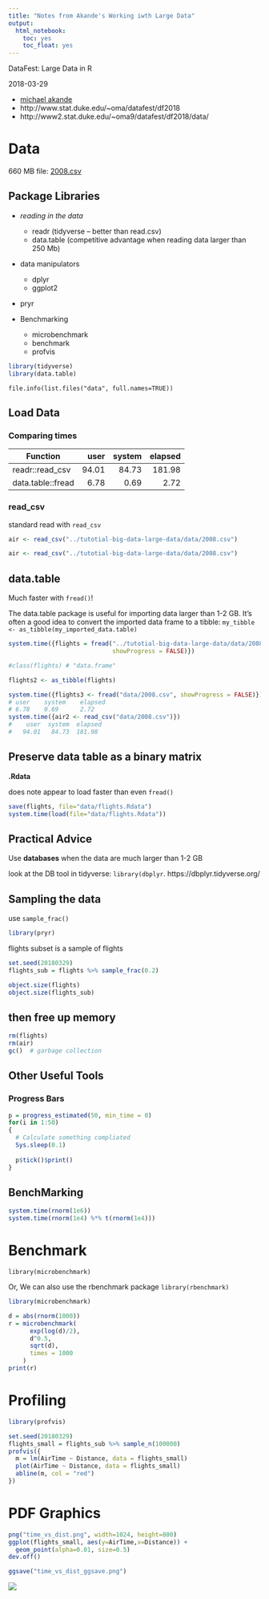 ```yaml
---
title: "Notes from Akande's Working iwth Large Data"
output: 
  html_notebook: 
    toc: yes
    toc_float: yes
---
```


DataFest: Large Data in R

2018-03-29

- [michael akande](https://github.com/akandelanre)
- http://www.stat.duke.edu/~oma/datafest/df2018
- http://www2.stat.duke.edu/~oma9/datafest/df2018/data/ 

# Data

660 MB file:  [2008.csv](https://gitlab.oit.duke.edu/john/tutotial-big-data-large-data/blob/master/data/2008.csv)

## Package Libraries

- *reading in the data*

    - readr (tidyverse -- better than read.csv) 
    - data.table (competitive advantage when reading data larger than 250 Mb)
    
- data manipulators

    - dplyr
    - ggplot2

 
- pryr              

- Benchmarking

    - microbenchmark
    - benchmark
    - profvis

```r
library(tidyverse)
library(data.table)
```

```{}
file.info(list.files("data", full.names=TRUE))

```



## Load Data

### Comparing times

| Function | user | system | elapsed |
| ---------|-----:|-------:|--------:|
readr::read_csv | 94.01 | 84.73 | 181.98 
data.table::fread | 6.78 | 0.69 | 2.72 

### read_csv

standard read with `read_csv`

```r
air <- read_csv("../tutotial-big-data-large-data/data/2008.csv")
```

``` r
air <- read_csv("../tutotial-big-data-large-data/data/2008.csv")
```

## data.table

Much faster with `fread()`!

The data.table package is useful for importing data larger than 1-2 GB.  It's often a good idea to convert the imported data frame to a tibble:  `my_tibble <- as_tibble(my_imported_data.table)`

```r
system.time({flights = fread("../tutotial-big-data-large-data/data/2008.csv",
                             showProgress = FALSE)})

#class(flights) # "data.frame"

flights2 <- as_tibble(flights)
```






``` r
system.time({flights3 <- fread("data/2008.csv", showProgress = FALSE)})
# user    system    elapsed 
# 6.78    0.69      2.72 
system.time({air2 <- read_csv("data/2008.csv")})
#    user  system  elapsed 
#   94.01   84.73  181.98 
```



## Preserve data table as a binary matrix

**.Rdata** 

does note appear to load faster than even `fread()`

```r
save(flights, file="data/flights.Rdata")
system.time(load(file="data/flights.Rdata"))
```

## Practical Advice

Use **databases** when the data are much larger than 1-2 GB 

look at the DB tool in tidyverse:  `library(dbplyr`.  https://dbplyr.tidyverse.org/  

## Sampling the data

use `sample_frac()`

```r
library(pryr)
```

flights subset is a sample of flights

```r
set.seed(20180329)
flights_sub = flights %>% sample_frac(0.2)
```


```r
object.size(flights)
object.size(flights_sub)
```

## then free up memory

```r
rm(flights)
rm(air)
gc()  # garbage collection
```

## Other Useful Tools

### Progress Bars

```r
p = progress_estimated(50, min_time = 0)
for(i in 1:50)
{
  # Calculate something compliated
  Sys.sleep(0.1)
  
  p$tick()$print()
}
```

## BenchMarking

```r
system.time(rnorm(1e6))
system.time(rnorm(1e4) %*% t(rnorm(1e4)))
```

# Benchmark

`library(microbenchmark)`

Or, We can also use the rbenchmark package  `library(rbenchmark)`


```r
library(microbenchmark)

d = abs(rnorm(1000))
r = microbenchmark(
      exp(log(d)/2),
      d^0.5,
      sqrt(d),
      times = 1000
    )
print(r)
```

# Profiling

```r
library(profvis)

set.seed(20180329)
flights_small = flights_sub %>% sample_n(100000)
profvis({
  m = lm(AirTime ~ Distance, data = flights_small)
  plot(AirTime ~ Distance, data = flights_small)
  abline(m, col = "red")
})
```

# PDF Graphics

```r
png("time_vs_dist.png", width=1024, height=800)
ggplot(flights_small, aes(y=AirTime,x=Distance)) +
  geom_point(alpha=0.01, size=0.5)
dev.off()
```


```r
ggsave("time_vs_dist_ggsave.png")
```

![](time_vs_dist_ggsave.png)